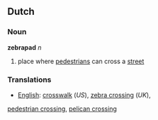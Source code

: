 ==Dutch==
===Noun===

'''zebrapad''' ''n''

#place where [[pedestrian]]s can cross a [[street]]

===Translations===
*[[English]]: [[crosswalk]] (''US''), [[zebra crossing]] (''UK''),
[[pedestrian crossing]], [[pelican crossing]]